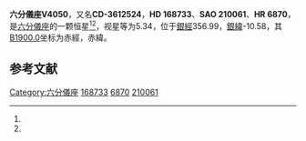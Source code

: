 {{Starbox begin
| name = 六分儀座V4050
}}
{{Starbox observe
| epoch = [[J2000.0|J2000.0]]
| constell = [[六分儀座|六分儀座]]<ref name=SIMBAD>{{cite web
 | url=http://simbad.u-strasbg.fr/simbad/sim-id?Ident=HR+6870
 | title =Pulsating variable Star
 | publisher=Centre de Données astronomiques de Strasbourg
 | work=SIMBAD
 | accessdate=2012-07-13}}</ref><ref name=DATA>{{cite web
 | url=http://vizier.u-strasbg.fr/viz-bin/VizieR-5?-out.add=.&-source=5050&-corr=PK=HR&-out.max=9999&HR=6870
 | title=VizieR Detailed Page
 | accessdate=2012-07-13
 | archive-date=2016-03-05
 | archive-url=https://web.archive.org/web/20160305200640/http://vizier.u-strasbg.fr/viz-bin/VizieR-5?-out.add=.&-source=5050&-corr=PK=HR&-out.max=9999&HR=6870
 | dead-url=no
 }}</ref>
| 星官 = 
| ra = {{RA|18|22|53.1}}<ref name=SIMBAD /><ref name=DATA />
| dec = {{DEC|-36|40|10}}<ref name=SIMBAD /><ref name=DATA />
| appmag_v = 5.34<ref name=SIMBAD /><ref name=DATA />
}}
{{Starbox character
| class = Ap<ref name=SIMBAD /><ref name=DATA />
| b-v = -0.14<ref name=SIMBAD /><ref name=DATA />
| u-b = <ref name=SIMBAD /><ref name=DATA />
| r-i = <ref name=SIMBAD /><ref name=DATA />
| variable = 
}}
{{Starbox astrometry
| radial_v = 
| prop_mo_ra = -12
| parallax = 
| p_error = 
}}
{{Starbox catalog
| names =CD-3612524，[[SAO星表|SAO]] 210061，[[HD星表|HD]] 168733，[[HR星表|HR]] 6870}}
{{Starbox reference |Simbad=HR+6870}}
{{Starbox end}}

'''六分儀座V4050'''，又名'''CD-3612524'''，'''HD 168733'''、'''SAO 210061'''、'''HR 6870'''，是[[六分儀座|六分儀座]]的一颗恒星<ref name=SIMBAD /><ref name=DATA />，视星等为5.34，位于[[銀道座標系|銀經]]356.99，[[銀道座標系|銀緯]]-10.58，其[[B1900.0|B1900.0]]坐标为赤經{{RA|18|16|6.4}}，赤緯{{DEC|-36|-10.58|58}}。

== 参考文献 ==
{{reflist}}

{{六分仪座恒星}}

[[Category:六分儀座|Category:六分儀座]]
[[Category:HD和HDE天體|168733]]
[[Category:HR天體|6870]]
[[Category:SAO天體|210061]]


{{star-stub}}